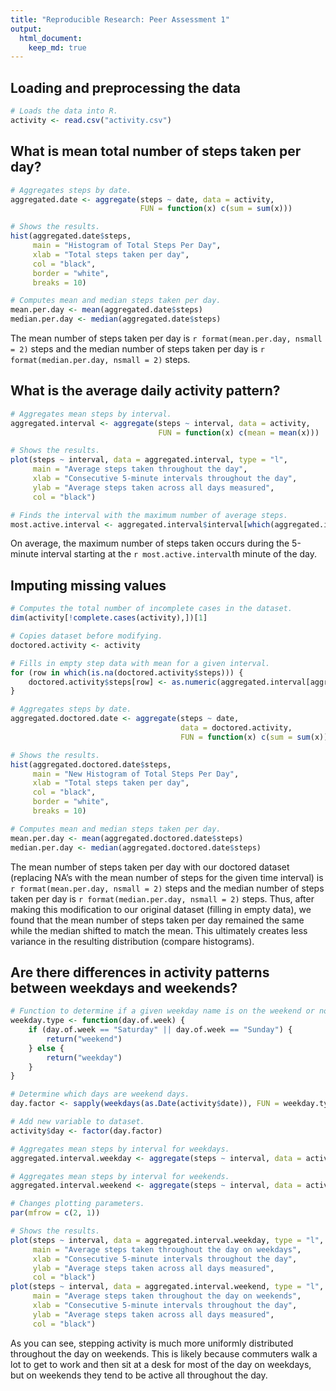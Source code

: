 ```yaml
---
title: "Reproducible Research: Peer Assessment 1"
output: 
  html_document:
    keep_md: true
---
```


## Loading and preprocessing the data

```r
# Loads the data into R.
activity <- read.csv("activity.csv")
```

## What is mean total number of steps taken per day?

```r
# Aggregates steps by date.
aggregated.date <- aggregate(steps ~ date, data = activity,
                             FUN = function(x) c(sum = sum(x)))

# Shows the results.
hist(aggregated.date$steps, 
     main = "Histogram of Total Steps Per Day",
     xlab = "Total steps taken per day",
     col = "black",
     border = "white",
     breaks = 10)

# Computes mean and median steps taken per day.
mean.per.day <- mean(aggregated.date$steps)
median.per.day <- median(aggregated.date$steps)
```

The mean number of steps taken per day is `r format(mean.per.day, nsmall = 2)` steps and the median number of steps taken per day is `r format(median.per.day, nsmall = 2)` steps.

## What is the average daily activity pattern?

```r
# Aggregates mean steps by interval.
aggregated.interval <- aggregate(steps ~ interval, data = activity,
                                 FUN = function(x) c(mean = mean(x)))

# Shows the results.
plot(steps ~ interval, data = aggregated.interval, type = "l",
     main = "Average steps taken throughout the day",
     xlab = "Consecutive 5-minute intervals throughout the day",
     ylab = "Average steps taken across all days measured",
     col = "black")

# Finds the interval with the maximum number of average steps.
most.active.interval <- aggregated.interval$interval[which(aggregated.interval$steps == max(aggregated.interval$steps))]
```

On average, the maximum number of steps taken occurs during the 5-minute interval starting at the `r most.active.interval`th minute of the day.

## Imputing missing values

```r
# Computes the total number of incomplete cases in the dataset.
dim(activity[!complete.cases(activity),])[1]

# Copies dataset before modifying.
doctored.activity <- activity

# Fills in empty step data with mean for a given interval.
for (row in which(is.na(doctored.activity$steps))) {
    doctored.activity$steps[row] <- as.numeric(aggregated.interval[aggregated.interval$interval == doctored.activity$interval[row],]["steps"])
}

# Aggregates steps by date.
aggregated.doctored.date <- aggregate(steps ~ date, 
                                      data = doctored.activity, 
                                      FUN = function(x) c(sum = sum(x)))

# Shows the results.
hist(aggregated.doctored.date$steps, 
     main = "New Histogram of Total Steps Per Day",
     xlab = "Total steps taken per day",
     col = "black",
     border = "white",
     breaks = 10)

# Computes mean and median steps taken per day.
mean.per.day <- mean(aggregated.doctored.date$steps)
median.per.day <- median(aggregated.doctored.date$steps)
```

The mean number of steps taken per day with our doctored dataset (replacing NA's with the mean number of steps for the given time interval) is `r format(mean.per.day, nsmall = 2)` steps and the median number of steps taken per day is `r format(median.per.day, nsmall = 2)` steps. Thus, after making this modification to our original dataset (filling in empty data), we found that the mean number of steps taken per day remained the same while the median shifted to match the mean. This ultimately creates less variance in the resulting distribution (compare histograms).

## Are there differences in activity patterns between weekdays and weekends?

```r
# Function to determine if a given weekday name is on the weekend or not.
weekday.type <- function(day.of.week) {
    if (day.of.week == "Saturday" || day.of.week == "Sunday") {
        return("weekend")
    } else {
        return("weekday")
    }
}

# Determine which days are weekend days.
day.factor <- sapply(weekdays(as.Date(activity$date)), FUN = weekday.type)

# Add new variable to dataset.
activity$day <- factor(day.factor)

# Aggregates mean steps by interval for weekdays.
aggregated.interval.weekday <- aggregate(steps ~ interval, data = activity[activity$day == "weekday",], FUN = function(x) c(mean = mean(x)))

# Aggregates mean steps by interval for weekends.
aggregated.interval.weekend <- aggregate(steps ~ interval, data = activity[activity$day == "weekend",], FUN = function(x) c(mean = mean(x)))
```

```r
# Changes plotting parameters.
par(mfrow = c(2, 1))

# Shows the results.
plot(steps ~ interval, data = aggregated.interval.weekday, type = "l",
     main = "Average steps taken throughout the day on weekdays",
     xlab = "Consecutive 5-minute intervals throughout the day",
     ylab = "Average steps taken across all days measured",
     col = "black")
plot(steps ~ interval, data = aggregated.interval.weekend, type = "l",
     main = "Average steps taken throughout the day on weekends",
     xlab = "Consecutive 5-minute intervals throughout the day",
     ylab = "Average steps taken across all days measured",
     col = "black")
```

As you can see, stepping activity is much more uniformly distributed throughout the day on weekends. This is likely because commuters walk a lot to get to work and then sit at a desk for most of the day on weekdays, but on weekends they tend to be active all throughout the day.
